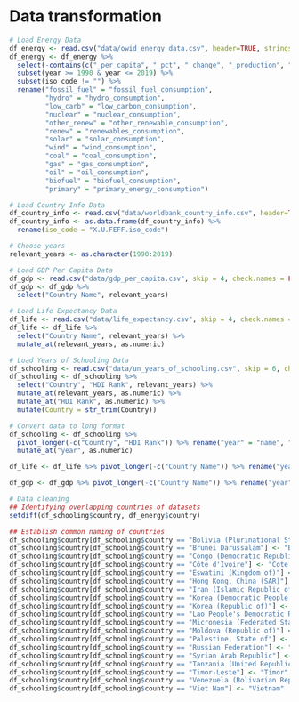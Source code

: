 # Data transformation

```r
# Load Energy Data
df_energy <- read.csv("data/owid_energy_data.csv", header=TRUE, stringsAsFactors=FALSE)
df_energy <- df_energy %>% 
  select(-contains(c("_per_capita", "_pct", "_change", "_production", "_share"))) %>%
  subset(year >= 1990 & year <= 2019) %>%
  subset(iso_code != "") %>%
  rename("fossil_fuel" = "fossil_fuel_consumption", 
         "hydro" = "hydro_consumption", 
         "low_carb" = "low_carbon_consumption", 
         "nuclear" = "nuclear_consumption", 
         "other_renew" = "other_renewable_consumption", 
         "renew" = "renewables_consumption", 
         "solar" = "solar_consumption", 
         "wind" = "wind_consumption", 
         "coal" = "coal_consumption", 
         "gas" = "gas_consumption", 
         "oil" = "oil_consumption", 
         "biofuel" = "biofuel_consumption", 
         "primary" = "primary_energy_consumption")

# Load Country Info Data
df_country_info <- read.csv("data/worldbank_country_info.csv", header=TRUE, stringsAsFactors=FALSE, encoding = "UTF-8")
df_country_info <- as.data.frame(df_country_info) %>% 
  rename(iso_code = "X.U.FEFF.iso_code")

# Choose years
relevant_years <- as.character(1990:2019)

# Load GDP Per Capita Data
df_gdp <- read.csv("data/gdp_per_capita.csv", skip = 4, check.names = FALSE)
df_gdp <- df_gdp %>%
  select("Country Name", relevant_years)

# Load Life Expectancy Data
df_life <- read.csv("data/life_expectancy.csv", skip = 4, check.names = FALSE)
df_life <- df_life %>%
  select("Country Name", relevant_years) %>%
  mutate_at(relevant_years, as.numeric)

# Load Years of Schooling Data
df_schooling <- read.csv("data/un_years_of_schooling.csv", skip = 6, check.names = FALSE)
df_schooling <- df_schooling %>%
  select("Country", "HDI Rank", relevant_years) %>%
  mutate_at(relevant_years, as.numeric) %>%
  mutate_at("HDI Rank", as.numeric) %>%
  mutate(Country = str_trim(Country))
```

```r
# Convert data to long format
df_schooling <- df_schooling %>% 
  pivot_longer(-c("Country", "HDI Rank")) %>% rename("year" = "name", "schooling_years" = "value", "hdi_rank" = "HDI Rank", "country"="Country") %>%
  mutate_at("year", as.numeric)

df_life <- df_life %>% pivot_longer(-c("Country Name")) %>% rename("year" = "name", "life_expectancy" = "value", "country" = "Country Name")

df_gdp <- df_gdp %>% pivot_longer(-c("Country Name")) %>% rename("year" = "name", "gdp" = "value", "country" = "Country Name")
```

```r
# Data cleaning
## Identifying overlapping countries of datasets
setdiff(df_schooling$country, df_energy$country)

## Establish common naming of countries
df_schooling$country[df_schooling$country == "Bolivia (Plurinational State of)"] <- "Bolivia"
df_schooling$country[df_schooling$country == "Brunei Darussalam"] <- "Brunei"
df_schooling$country[df_schooling$country == "Congo (Democratic Republic of the)"] <- "Democratic Republic of Congo"
df_schooling$country[df_schooling$country == "Côte d'Ivoire"] <- "Cote d'Ivoire"
df_schooling$country[df_schooling$country == "Eswatini (Kingdom of)"] <- "Eswatini"
df_schooling$country[df_schooling$country == "Hong Kong, China (SAR)"] <- "Hong Kong"
df_schooling$country[df_schooling$country == "Iran (Islamic Republic of)"] <- "Iran"
df_schooling$country[df_schooling$country == "Korea (Democratic People's Rep. of)"] <- "North Korea"
df_schooling$country[df_schooling$country == "Korea (Republic of)"] <- "South Korea"
df_schooling$country[df_schooling$country == "Lao People's Democratic Republic"] <- "Laos"
df_schooling$country[df_schooling$country == "Micronesia (Federated States of)"] <- "Micronesia"
df_schooling$country[df_schooling$country == "Moldova (Republic of)"] <- "Moldova"
df_schooling$country[df_schooling$country == "Palestine, State of"] <- "Palestine"
df_schooling$country[df_schooling$country == "Russian Federation"] <- "Russia"
df_schooling$country[df_schooling$country == "Syrian Arab Republic"] <- "Syria"
df_schooling$country[df_schooling$country == "Tanzania (United Republic of)"] <- "Tanzania"
df_schooling$country[df_schooling$country == "Timor-Leste"] <- "Timor"
df_schooling$country[df_schooling$country == "Venezuela (Bolivarian Republic of)"] <- "Venezuela"
df_schooling$country[df_schooling$country == "Viet Nam"] <- "Vietnam"
```